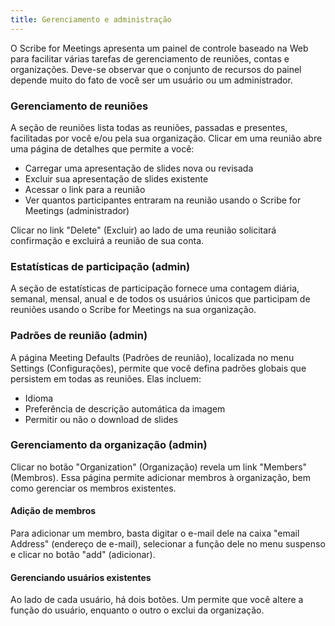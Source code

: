 ```yaml
---
title: Gerenciamento e administração
---
```



O Scribe for Meetings apresenta um painel de controle baseado na Web para facilitar várias tarefas de gerenciamento de reuniões, contas e organizações.
Deve-se observar que o conjunto de recursos do painel depende muito do fato de você ser um usuário ou um administrador.

### Gerenciamento de reuniões

A seção de reuniões lista todas as reuniões, passadas e presentes, facilitadas por você e/ou pela sua organização. Clicar em uma reunião abre uma página de detalhes que permite a você:
* Carregar uma apresentação de slides nova ou revisada
* Excluir sua apresentação de slides existente
* Acessar o link para a reunião
* Ver quantos participantes entraram na reunião usando o Scribe for Meetings (administrador)

Clicar no link "Delete" (Excluir) ao lado de uma reunião solicitará confirmação e excluirá a reunião de sua conta.

### Estatísticas de participação (admin)

A seção de estatísticas de participação fornece uma contagem diária, semanal, mensal, anual e de todos os usuários únicos que participam de reuniões usando o Scribe for Meetings na sua organização.

### Padrões de reunião (admin)

A página Meeting Defaults (Padrões de reunião), localizada no menu Settings (Configurações), permite que você defina padrões globais que persistem em todas as reuniões. Elas incluem:
* Idioma
* Preferência de descrição automática da imagem
* Permitir ou não o download de slides

### Gerenciamento da organização (admin)

Clicar no botão "Organization" (Organização) revela um link "Members" (Membros). Essa página permite adicionar membros à organização, bem como gerenciar os membros existentes.

#### Adição de membros

Para adicionar um membro, basta digitar o e-mail dele na caixa "email Address" (endereço de e-mail), selecionar a função dele no menu suspenso e clicar no botão "add" (adicionar).

#### Gerenciando usuários existentes

Ao lado de cada usuário, há dois botões. Um permite que você altere a função do usuário, enquanto o outro o exclui da organização.